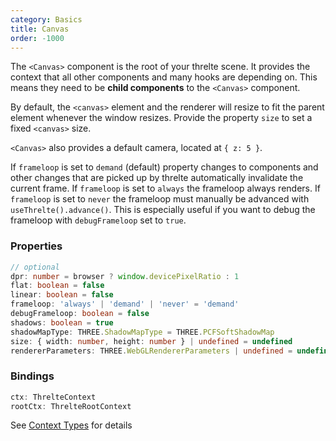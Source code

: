 ```yaml
---
category: Basics
title: Canvas
order: -1000
---
```


The `<Canvas>` component is the root of your threlte scene. It provides the context that all other components and many hooks are depending on. This means they need to be **child components** to the `<Canvas>` component.

By default, the `<canvas>` element and the renderer will resize to fit the parent element whenever the window resizes. Provide the property `size` to set a fixed `<canvas>` size.

`<Canvas>` also provides a default camera, located at `{ z: 5 }`.

If `frameloop` is set to `demand` (default) property changes to components and other changes that are picked up by threlte automatically invalidate the current frame.
If `frameloop` is set to `always` the frameloop always renders.
If `frameloop` is set to `never` the frameloop must manually be advanced with `useThrelte().advance()`. This is especially useful if you want to debug the frameloop with `debugFrameloop` set to `true`.

### Properties

```ts
// optional
dpr: number = browser ? window.devicePixelRatio : 1
flat: boolean = false
linear: boolean = false
frameloop: 'always' | 'demand' | 'never' = 'demand'
debugFrameloop: boolean = false
shadows: boolean = true
shadowMapType: THREE.ShadowMapType = THREE.PCFSoftShadowMap
size: { width: number, height: number } | undefined = undefined
rendererParameters: THREE.WebGLRendererParameters | undefined = undefined
```

### Bindings

```ts
ctx: ThrelteContext
rootCtx: ThrelteRootContext
```

<Tip type="tip">See [Context Types](/types#context-types) for details</Tip>
